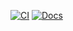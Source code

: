 [![CI](https://github.com/axelrindle/planningpoker/actions/workflows/ci.yml/badge.svg)](https://github.com/axelrindle/planningpoker/actions/workflows/ci.yml)
[![Docs](https://github.com/axelrindle/planningpoker/actions/workflows/docs.yml/badge.svg)](https://github.com/axelrindle/planningpoker/actions/workflows/docs.yml)
